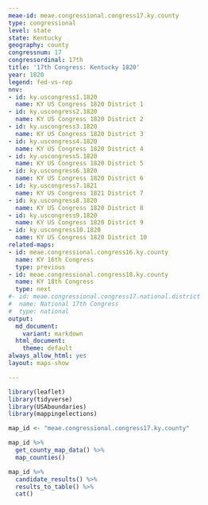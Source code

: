 ```yaml
---
meae-id: meae.congressional.congress17.ky.county
type: congressional
level: state
state: Kentucky
geography: county
congressnum: 17
congressordinal: 17th
title: '17th Congress: Kentucky 1820'
year: 1820
legend: fed-vs-rep
nnv:
- id: ky.uscongress1.1820
  name: KY US Congress 1820 District 1
- id: ky.uscongress2.1820
  name: KY US Congress 1820 District 2
- id: ky.uscongress3.1820
  name: KY US Congress 1820 District 3
- id: ky.uscongress4.1820
  name: KY US Congress 1820 District 4
- id: ky.uscongress5.1820
  name: KY US Congress 1820 District 5
- id: ky.uscongress6.1820
  name: KY US Congress 1820 District 6
- id: ky.uscongress7.1821
  name: KY US Congress 1821 District 7
- id: ky.uscongress8.1820
  name: KY US Congress 1820 District 8
- id: ky.uscongress9.1820
  name: KY US Congress 1820 District 9
- id: ky.uscongress10.1820
  name: KY US Congress 1820 District 10
related-maps:
- id: meae.congressional.congress16.ky.county
  name: KY 16th Congress
  type: previous
- id: meae.congressional.congress18.ky.county
  name: KY 18th Congress
  type: next
#- id: meae.congressional.congress17.national.district
#  name: National 17th Congress
#  type: national
output:
  md_document:
    variant: markdown
  html_document:
    theme: default
always_allow_html: yes
layout: maps-show

---
```


```r
library(leaflet)
library(tidyverse)
library(USAboundaries)
library(mappingelections)

map_id <- "meae.congressional.congress17.ky.county"
```

<div class="map">

```r
map_id %>%
  get_county_map_data() %>%
  map_counties()
```

</div>

<div class="results-table">

```r
map_id %>%
  candidate_results() %>%
  results_to_table() %>%
  cat()
```

</div>
